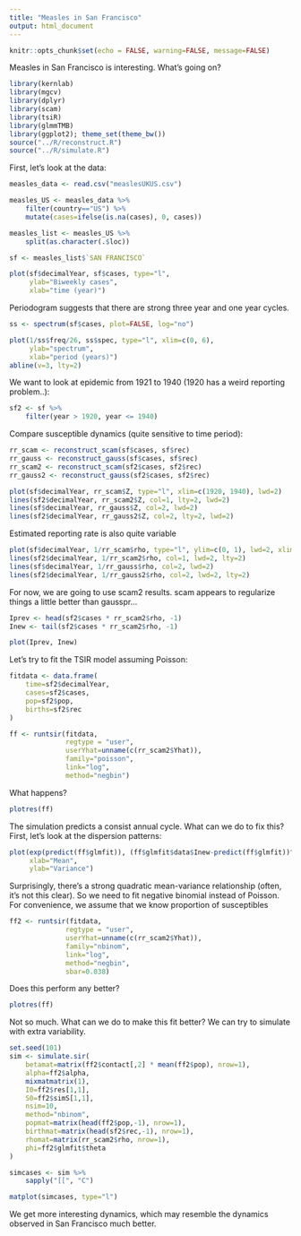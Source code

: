 ```yaml
---
title: "Measles in San Francisco"
output: html_document
---
```


```r
knitr::opts_chunk$set(echo = FALSE, warning=FALSE, message=FALSE)
```

Measles in San Francisco is interesting. What's going on?

```r
library(kernlab)
library(mgcv)
library(dplyr)
library(scam)
library(tsiR)
library(glmmTMB)
library(ggplot2); theme_set(theme_bw())
source("../R/reconstruct.R")
source("../R/simulate.R")
```

First, let's look at the data:

```r
measles_data <- read.csv("measlesUKUS.csv")

measles_US <- measles_data %>% 
	filter(country=="US") %>%
	mutate(cases=ifelse(is.na(cases), 0, cases))

measles_list <- measles_US %>%
	split(as.character(.$loc))

sf <- measles_list$`SAN FRANCISCO`

plot(sf$decimalYear, sf$cases, type="l",
	 ylab="Biweekly cases",
	 xlab="time (year)")
```

Periodogram suggests that there are strong three year and one year cycles.

```r
ss <- spectrum(sf$cases, plot=FALSE, log="no")

plot(1/ss$freq/26, ss$spec, type="l", xlim=c(0, 6),
	 ylab="spectrum",
	 xlab="period (years)")
abline(v=3, lty=2)
```

We want to look at epidemic from 1921 to 1940 (1920 has a weird reporting problem..):

```r
sf2 <- sf %>% 
	filter(year > 1920, year <= 1940)
```

Compare susceptible dynamics (quite sensitive to time period):

```r
rr_scam <- reconstruct_scam(sf$cases, sf$rec)
rr_gauss <- reconstruct_gauss(sf$cases, sf$rec)
rr_scam2 <- reconstruct_scam(sf2$cases, sf2$rec)
rr_gauss2 <- reconstruct_gauss(sf2$cases, sf2$rec)

plot(sf$decimalYear, rr_scam$Z, type="l", xlim=c(1920, 1940), lwd=2)
lines(sf2$decimalYear, rr_scam2$Z, col=1, lty=2, lwd=2)
lines(sf$decimalYear, rr_gauss$Z, col=2, lwd=2)
lines(sf2$decimalYear, rr_gauss2$Z, col=2, lty=2, lwd=2)
```

Estimated reporting rate is also quite variable

```r
plot(sf$decimalYear, 1/rr_scam$rho, type="l", ylim=c(0, 1), lwd=2, xlim=c(1920, 1940))
lines(sf2$decimalYear, 1/rr_scam2$rho, col=1, lwd=2, lty=2)
lines(sf$decimalYear, 1/rr_gauss$rho, col=2, lwd=2)
lines(sf2$decimalYear, 1/rr_gauss2$rho, col=2, lwd=2, lty=2)
```

For now, we are going to use scam2 results. scam appears to regularize things a little better than gausspr...

```r
Iprev <- head(sf2$cases * rr_scam2$rho, -1)
Inew <- tail(sf2$cases * rr_scam2$rho, -1)

plot(Iprev, Inew)
```

Let's try to fit the TSIR model assuming Poisson:

```r
fitdata <- data.frame(
	time=sf2$decimalYear,
	cases=sf2$cases,
	pop=sf2$pop,
	births=sf2$rec
)

ff <- runtsir(fitdata,
			  regtype = "user",
			  userYhat=unname(c(rr_scam2$Yhat)),
			  family="poisson",
			  link="log",
			  method="negbin")
```

What happens?

```r
plotres(ff)
```

The simulation predicts a consist annual cycle.
What can we do to fix this? First, let's look at the dispersion patterns:

```r
plot(exp(predict(ff$glmfit)), (ff$glmfit$data$Inew-predict(ff$glmfit))^2,
	 xlab="Mean",
	 ylab="Variance")


```

Surprisingly, there's a strong quadratic mean-variance relationship (often, it's not this clear). So we need to fit negative binomial instead of Poisson. For convenience, we assume that we know proportion of susceptibles

```r
ff2 <- runtsir(fitdata,
			  regtype = "user",
			  userYhat=unname(c(rr_scam2$Yhat)),
			  family="nbinom",
			  link="log",
			  method="negbin",
			  sbar=0.038)
```

Does this perform any better?

```r
plotres(ff)
```

Not so much. What can we do to make this fit better? We can try to simulate with extra variability.

```r
set.seed(101)
sim <- simulate.sir(
	betamat=matrix(ff2$contact[,2] * mean(ff2$pop), nrow=1),
	alpha=ff2$alpha,
	mixmatmatrix(1),
	I0=ff2$res[1,1],
	S0=ff2$simS[1,1],
	nsim=10,
	method="nbinom",
	popmat=matrix(head(ff2$pop,-1), nrow=1),
	birthmat=matrix(head(sf2$rec,-1), nrow=1),
	rhomat=matrix(rr_scam2$rho, nrow=1),
	phi=ff2$glmfit$theta
)

simcases <- sim %>%
	sapply("[[", "C")

matplot(simcases, type="l")
```

We get more interesting dynamics, which may resemble the dynamics observed in San Francisco much better.


